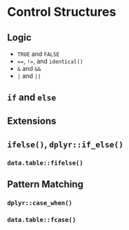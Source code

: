# Control Structures {#programming-control-structures}

## Logic

* `TRUE` and `FALSE`
* `==`, `!=`, and `identical()`
* `&` and `&&`
* `|` and `||`

## `if` and `else`

## Extensions

## `ifelse()`, `dplyr::if_else()`

### `data.table::fifelse()`

## Pattern Matching

### `dplyr::case_when()`

### `data.table::fcase()`